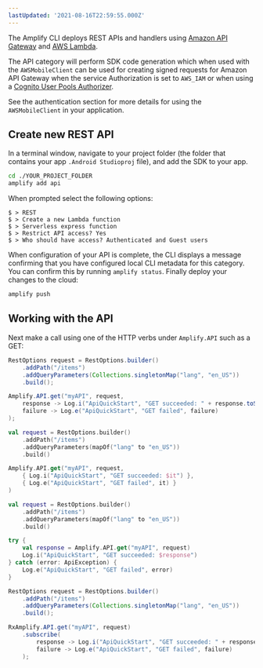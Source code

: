 ```yaml
---
lastUpdated: '2021-08-16T22:59:55.000Z'
---
```

The Amplify CLI deploys REST APIs and handlers using [Amazon API Gateway](http://docs.aws.amazon.com/apigateway/latest/developerguide/) and [AWS Lambda](http://docs.aws.amazon.com/lambda/latest/dg/).

The API category will perform SDK code generation which when used with the `AWSMobileClient` can be used for creating signed requests for Amazon API Gateway when the service Authorization is set to `AWS_IAM` or when using a [Cognito User Pools Authorizer](https://docs.aws.amazon.com/apigateway/latest/developerguide/apigateway-integrate-with-cognito.html).

See the authentication section for more details for using the `AWSMobileClient` in your application.

## Create new REST API

In a terminal window, navigate to your project folder (the folder that contains your app `.Android Studioproj` file), and add the SDK to your app.

```bash
cd ./YOUR_PROJECT_FOLDER
amplify add api
```

When prompted select the following options:

```console
$ > REST
$ > Create a new Lambda function
$ > Serverless express function
$ > Restrict API access? Yes
$ > Who should have access? Authenticated and Guest users
```

When configuration of your API is complete, the CLI displays a message confirming that you have configured local CLI metadata for this category. You can confirm this by running `amplify status`. Finally deploy your changes to the cloud:

```bash
amplify push
```

## Working with the API

Next make a call using one of the HTTP verbs under `Amplify.API` such as a GET:

<BlockSwitcher>
<Block name="Java">

```java
RestOptions request = RestOptions.builder()
    .addPath("/items")
    .addQueryParameters(Collections.singletonMap("lang", "en_US"))
    .build();

Amplify.API.get("myAPI", request,
    response -> Log.i("ApiQuickStart", "GET succeeded: " + response.toString()),
    failure -> Log.e("ApiQuickStart", "GET failed", failure)
);
```

</Block>
<Block name="Kotlin - Callbacks">

```kotlin
val request = RestOptions.builder()
    .addPath("/items")
    .addQueryParameters(mapOf("lang" to "en_US"))
    .build()

Amplify.API.get("myAPI", request,
    { Log.i("ApiQuickStart", "GET succeeded: $it") },
    { Log.e("ApiQuickStart", "GET failed", it) }
)
```

</Block>
<Block name="Kotlin - Coroutines (Beta)">

```kotlin
val request = RestOptions.builder()
    .addPath("/items")
    .addQueryParameters(mapOf("lang" to "en_US"))
    .build()

try {
    val response = Amplify.API.get("myAPI", request)
    Log.i("ApiQuickStart", "GET succeeded: $response")
} catch (error: ApiException) {
    Log.e("ApiQuickStart", "GET failed", error)
}
```

</Block>
<Block name="RxJava">

```java
RestOptions request = RestOptions.builder()
    .addPath("/items")
    .addQueryParameters(Collections.singletonMap("lang", "en_US"))
    .build();

RxAmplify.API.get("myAPI", request)
    .subscribe(
        response -> Log.i("ApiQuickStart", "GET succeeded: " + response.toString()),
        failure -> Log.e("ApiQuickStart", "GET failed", failure)
    );
```

</Block>
</BlockSwitcher>
